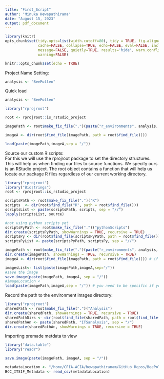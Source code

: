 ```yaml
---
title: "First_Script"
author: "Minuka Hewapathirana"
date: "August 15, 2023"
output: pdf_document
---
```

```r
library(knitr)
opts_chunk$set(tidy.opts=list(width.cutoff=80), tidy = TRUE, fig.align='center',
               cache=FALSE, collapse=TRUE, echo=FALSE, eval=FALSE, include=FALSE,
               message=FALSE, quietly=TRUE, results='hide', warn.conflicts=FALSE, 
               warning=FALSE)
```
```r
knitr::opts_chunk$set(echo = TRUE)
```

Project Name Setting:
```r
analysis <- "BeePollen"
```

Quick load
```r
analysis <- "BeePollen"

library("rprojroot")

root <- rprojroot::is_rstudio_project

imagePath <- root$make_fix_file(".")(paste("r_environments", analysis, sep = "/"))

imageA <- dir(root$find_file(imagePath, path = root$find_file()))

load(paste(imagePath,imageA,sep = "/")) 

```

Source our custom R scripts:    
For this we will use the rprojroot package to set the directory structures. This will help us when finding our files to source functions. We specify ours is an RStudio project. The root object contains a function that will help us locate our package R files regardless of our current working directory.
```r
library("rprojroot")
library("Biostrings")
root <- rprojroot::is_rstudio_project

scriptsPath <- root$make_fix_file(".")("R")
scripts  <- dir(root$find_file("R", path = root$find_file()))
scriptsList <- paste(scriptsPath, scripts, sep = "//")
lapply(scriptsList, source)

#not using python scripts yet 
scriptsPyPath <- root$make_fix_file(".")("pythonScripts")
dir.create(scriptsPyPath, showWarnings = TRUE, recursive = TRUE)
scriptsPy <- dir(root$find_file(scriptsPyPath, path = root$find_file()))
scriptsPyList <- paste(scriptsPyPath, scriptsPy, sep = "//")

imagePath <- root$make_fix_file(".")(paste("r_environments", analysis, sep = "/"))
dir.create(imagePath, showWarnings = TRUE, recursive = TRUE)
imageA <- dir(root$find_file(imagePath, path = root$find_file())) # if there is already a data file in this directory if not running this for the first time

imagesList<- list(paste(imagePath,imageA,sep="/"))
#save the image
save.image(paste(imagePath, imageA, sep = "/"))
#imageLocation <
load(paste(imagePath,imageA,sep = "/")) # you need to be specific if you have more than one image saved in this directory
```

Record the path to the environment images directory:
```r
library("rprojroot")
sharedPath <- root$make_fix_file(".")("Analysis")
dir.create(sharedPath, showWarnings = TRUE, recursive = TRUE)
sharedPathDirs <- dir(root$find_file(sharedPath, path = root$find_file()))
sharedPathAn <- paste(sharedPath, "ITSanalysis", sep = "/")
dir.create(sharedPathAn, showWarnings = TRUE, recursive = TRUE)

```

Importing premade metdata to view 
```r
library("data.table")
library("readr")

save.image(paste(imagePath, imageA, sep = "/"))

metadataLocation <- "/home/CFIA-ACIA/hewapathiranam/GitHub_Repos/BeePollen_IRIA/Metadata/Metadata_BCC_BCF_ITS1F_2022_05_16_Run.csv"
BCC_ITS1F_Metadata <- read_csv(metadataLocation)
```


